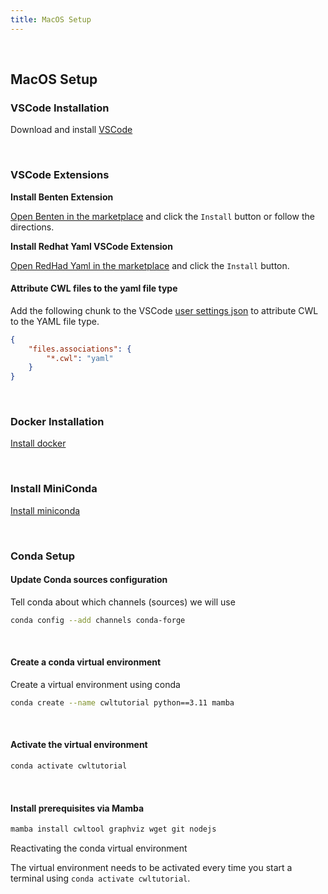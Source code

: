 ```yaml
---
title: MacOS Setup
---
```


<br>

## MacOS Setup

### VSCode Installation

Download and install [VSCode][vs_code]

<br>

### VSCode Extensions

**Install Benten Extension**

[Open Benten in the marketplace](https://marketplace.visualstudio.com/items?itemName=sbg-rabix.benten-cwl) and click the `Install` button or follow the directions.

**Install Redhat Yaml VSCode Extension**

[Open RedHad Yaml in the marketplace][redhat_yaml_vs_code_marketplace] and click the `Install` button.

#### Attribute CWL files to the yaml file type

Add the following chunk to the VSCode [user settings json][user_settings_json] to attribute CWL to the YAML file type.

```json
{
    "files.associations": {
        "*.cwl": "yaml"
    }
}
```

<br>

### Docker Installation

[Install docker](https://docs.docker.com/desktop/mac/install)

<br>

### Install MiniConda

[Install miniconda](https://docs.conda.io/projects/conda/en/latest/user-guide/install/macos.html)

<br>

### Conda Setup

#### Update Conda sources configuration

Tell conda about which channels (sources) we will use

```bash
conda config --add channels conda-forge
```

<br>

#### Create a conda virtual environment

Create a virtual environment using conda

```bash
conda create --name cwltutorial python==3.11 mamba
```

<br>

#### Activate the virtual environment

```bash
conda activate cwltutorial
```

<br>

#### Install prerequisites via Mamba

```bash
mamba install cwltool graphviz wget git nodejs
```

:::::::::::::::: callout

Reactivating the conda virtual environment

The virtual environment needs to be activated every time you start a terminal using
`conda activate cwltutorial`.

::::::::::::::::

[vs_code]: https://code.visualstudio.com/
[benten_vs_code_marketplace]: https://marketplace.visualstudio.com/items?itemName=sbg-rabix.benten-cwl
[redhat_yaml_vs_code_marketplace]: https://marketplace.visualstudio.com/items?itemName=redhat.vscode-yaml
[user_settings_json]: https://code.visualstudio.com/docs/getstarted/settings
